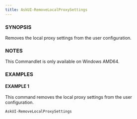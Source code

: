 ---
title: AskUI-RemoveLocalProxySettings
---


### SYNOPSIS

Removes the local proxy settings from the user configuration.

### NOTES

This Commandlet is only available on Windows AMD64.

### EXAMPLES

#### EXAMPLE 1

This command removes the local proxy settings from the user configuration.

```powershell
AskUI-RemoveLocalProxySettings
```

